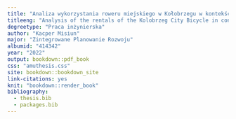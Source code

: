 ---
title: "Analiza wykorzystania roweru miejskiego w Kołobrzegu w kontekście dokumentów strategicznych miasta"
titleeng: "Analysis of the rentals of the Kolobrzeg City Bicycle in context of strategic reports in 2021"
degreetype: "Praca inżynierska"
author: "Kacper Misiun"
major: "Zintegrowane Planowanie Rozwoju"
albumid: "414342"
year: "2022"
output: bookdown::pdf_book
css: "amuthesis.css"
site: bookdown::bookdown_site
link-citations: yes
knit: "bookdown::render_book"
bibliography:
  - thesis.bib
  - packages.bib
---

